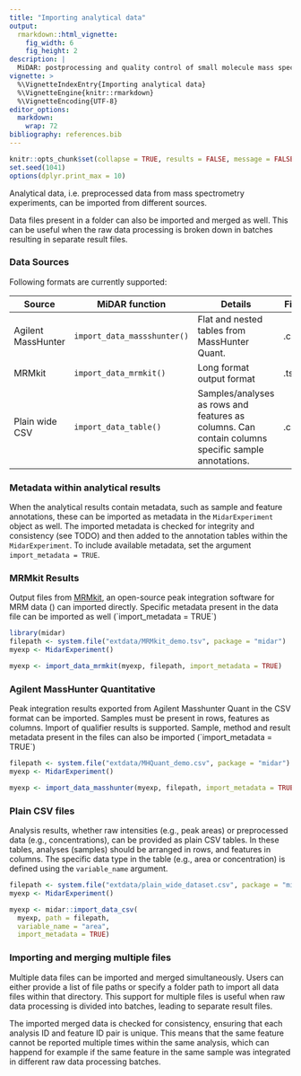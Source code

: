 ```yaml
---
title: "Importing analytical data"
output: 
  rmarkdown::html_vignette:
    fig_width: 6
    fig_height: 2
description: |
  MiDAR: postprocessing and quality control of small molecule mass spectrometry data 
vignette: >
  %\VignetteIndexEntry{Importing analytical data}
  %\VignetteEngine{knitr::rmarkdown}
  %\VignetteEncoding{UTF-8}
editor_options: 
  markdown: 
    wrap: 72
bibliography: references.bib
---
```


```r
knitr::opts_chunk$set(collapse = TRUE, results = FALSE, message = FALSE, comment = "#>")
set.seed(1041)
options(dplyr.print_max = 10)
```

Analytical data, i.e. preprocessed data from mass spectrometry
experiments, can be imported from different sources.

Data files present in a folder can also be imported and merged as well.
This can be useful when the raw data processing is broken down in
batches resulting in separate result files.

### Data Sources

Following formats are currently supported:

| Source | MiDAR function | Details | File |
|--------------|----------------|-----------------------------|--------------|
| Agilent MassHunter | `import_data_massshunter()` | Flat and nested tables from MassHunter Quant. | .csv |
| MRMkit | `import_data_mrmkit()` | Long format output format | .tsv |
| Plain wide CSV | `import_data_table()` | Samples/analyses as rows and features as columns. Can contain columns specific sample annotations. | .csv |

### Metadata within analytical results

When the analytical results contain metadata, such as sample and feature
annotations, these can be imported as metadata in the `MidarExperiment`
object as well. The imported metadata is checked for integrity and
consistency (see TODO) and then added to the annotation tables within
the `MidarExperiment`. To include available metadata, set the argument
`import_metadata = TRUE`.

### MRMkit Results

Output files from
[MRMkit](https://github.com/MRMkit/MRMkit "https://github.com/MRMkit/MRMkit"),
an open-source peak integration software for MRM data
(\cite{author2023}) can imported directly. Specific metadata present in
the data file can be imported as well (\`import_metadata = TRUE\`)

```r
library(midar)
filepath <- system.file("extdata/MRMkit_demo.tsv", package = "midar")
myexp <- MidarExperiment()

myexp <- import_data_mrmkit(myexp, filepath, import_metadata = TRUE)
```

### Agilent MassHunter Quantitative

Peak integration results exported from Agilent Masshunter Quant in the
CSV format can be imported. Samples must be present in rows, features as
columns. Import of qualifier results is supported. Sample, method and
result metadata present in the files can also be imported
(\`import_metadata = TRUE\`)

```r
filepath <- system.file("extdata/MHQuant_demo.csv", package = "midar")
myexp <- MidarExperiment()

myexp <- import_data_masshunter(myexp, filepath, import_metadata = TRUE)
```

### Plain CSV files

Analysis results, whether raw intensities (e.g., peak areas) or
preprocessed data (e.g., concentrations), can be provided as plain CSV
tables. In these tables, analyses (samples) should be arranged in rows,
and features in columns. The specific data type in the table (e.g., area
or concentration) is defined using the `variable_name` argument.

```r
filepath <- system.file("extdata/plain_wide_dataset.csv", package = "midar")
myexp <- MidarExperiment()

myexp <- midar::import_data_csv(
  myexp, path = filepath,
  variable_name = "area", 
  import_metadata = TRUE)
```

### Importing and merging multiple files

Multiple data files can be imported and merged simultaneously. Users can
either provide a list of file paths or specify a folder path to import
all data files within that directory. This support for multiple files is
useful when raw data processing is divided into batches, leading to
separate result files.

The imported merged data is checked for consistency, ensuring that each
analysis ID and feature ID pair is unique. This means that the same
feature cannot be reported multiple times within the same analysis,
which can happend for example if the same feature in the same sample was
integrated in different raw data processing batches.
